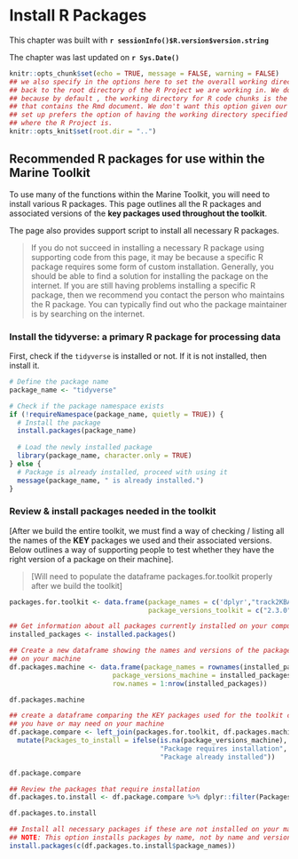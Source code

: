 # Install R Packages

<!--- This is an HTML comment in RMarkdown. You can use these comments to make notes that won't get read when running the code -->

<!--- If you don't understand what a RMarkdown document is. Stop here. Go learn. -->

<!--- Equally. You must understand the difference between Markdown vs. RMarkdown -->

<!--- Remember, outside of the R code chunks we are now coding in HTML syntax, not R syntax -->

This chapter was built with **`r sessionInfo()$R.version$version.string`**\

The chapter was last updated on **`r Sys.Date()`** <br>

<!--- In the code chunk below, we specify include = F, so that we will run the chunk but not include the chunk in the final document. We set a global argument in the code chunk of echo = T, so that in later code chunks, the code will be displayed in the RMarkdown document -->

```r
knitr::opts_chunk$set(echo = TRUE, message = FALSE, warning = FALSE)
## we also specify in the options here to set the overall working directory
## back to the root directory of the R Project we are working in. We do this
## because by default , the working directory for R code chunks is the directory 
## that contains the Rmd document. We don't want this option given our file
## set up prefers the option of having the working directory specified as that
## where the R Project is.
knitr::opts_knit$set(root.dir = "..")
```

## Recommended R packages for use within the Marine Toolkit

To use many of the functions within the Marine Toolkit, you will need to install various R packages. This page outlines all the R packages and associated versions of the **key packages used throughout the toolkit**.

The page also provides support script to install all necessary R packages.

> If you do not succeed in installing a necessary R package using supporting code from this page, it may be because a specific R package requires some form of custom installation. Generally, you should be able to find a solution for installing the package on the internet. If you are still having problems installing a specific R package, then we recommend you contact the person who maintains the R package. You can typically find out who the package maintainer is by searching on the internet.

### Install the tidyverse: a primary R package for processing data

First, check if the `tidyverse` is installed or not. If it is not installed, then install it.

```r

# Define the package name
package_name <- "tidyverse"

# Check if the package namespace exists
if (!requireNamespace(package_name, quietly = TRUE)) {
  # Install the package
  install.packages(package_name)
  
  # Load the newly installed package
  library(package_name, character.only = TRUE)
} else {
  # Package is already installed, proceed with using it
  message(package_name, " is already installed.")
}


```

### Review & install packages needed in the toolkit

[After we build the entire toolkit, we must find a way of checking / listing all the names of the **KEY** packages we used and their associated versions. Below outlines a way of supporting people to test whether they have the right version of a package on their machine].

> [Will need to populate the dataframe packages.for.toolkit properly after we build the toolkit]

```r

packages.for.toolkit <- data.frame(package_names = c('dplyr',"track2KBA", "TESTpackage"),
                                   package_versions_toolkit = c("2.3.0", "1.0.5", "1.1.1"))

## Get information about all packages currently installed on your computer
installed_packages <- installed.packages()

## Create a new dataframe showing the names and versions of the packages installed
## on your machine
df.packages.machine <- data.frame(package_names = rownames(installed_packages),
                          package_versions_machine = installed_packages[, "Version"],
                          row.names = 1:nrow(installed_packages))

df.packages.machine

## create a dataframe comparing the KEY packages used for the toolkit compared to what
## you have or may need on your machine
df.package.compare <- left_join(packages.for.toolkit, df.packages.machine, by = "package_names") %>% 
  mutate(Packages_to_install = ifelse(is.na(package_versions_machine),
                                      "Package requires installation",
                                      "Package already installed"))

df.package.compare

## Review the packages that require installation
df.packages.to.install <- df.package.compare %>% dplyr::filter(Packages_to_install == "Package requires installation")

df.packages.to.install

## Install all necessary packages if these are not installed on your machine already
## NOTE: This option installs packages by name, not by name and version
install.packages(c(df.packages.to.install$package_names))

```

